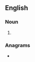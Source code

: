 ==English==

===Noun===
{{head|en|noun form}}

# {{plural of|totterer|lang=en}}

===Anagrams===
* {{anagrams|en|a=eeorrsttt|retortest}}
